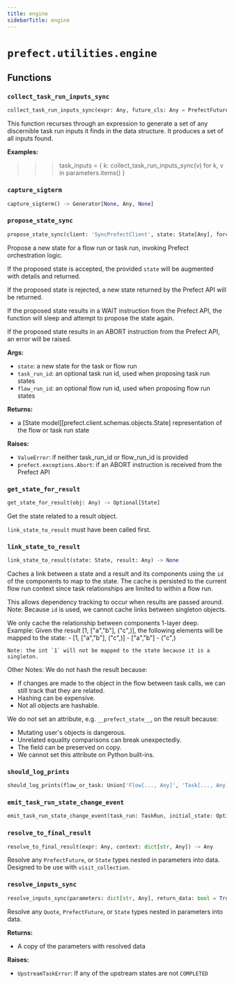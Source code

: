 ```yaml
---
title: engine
sidebarTitle: engine
---
```


# `prefect.utilities.engine`

## Functions

### `collect_task_run_inputs_sync`

```python
collect_task_run_inputs_sync(expr: Any, future_cls: Any = PrefectFuture, max_depth: int = -1) -> set[TaskRunInput]
```


This function recurses through an expression to generate a set of any discernible
task run inputs it finds in the data structure. It produces a set of all inputs
found.

**Examples:**

>>> task_inputs = {
>>>    k: collect_task_run_inputs_sync(v) for k, v in parameters.items()
>>> }


### `capture_sigterm`

```python
capture_sigterm() -> Generator[None, Any, None]
```

### `propose_state_sync`

```python
propose_state_sync(client: 'SyncPrefectClient', state: State[Any], force: bool = False, task_run_id: Optional[UUID] = None, flow_run_id: Optional[UUID] = None) -> State[Any]
```


Propose a new state for a flow run or task run, invoking Prefect orchestration logic.

If the proposed state is accepted, the provided `state` will be augmented with
 details and returned.

If the proposed state is rejected, a new state returned by the Prefect API will be
returned.

If the proposed state results in a WAIT instruction from the Prefect API, the
function will sleep and attempt to propose the state again.

If the proposed state results in an ABORT instruction from the Prefect API, an
error will be raised.

**Args:**
- `state`: a new state for the task or flow run
- `task_run_id`: an optional task run id, used when proposing task run states
- `flow_run_id`: an optional flow run id, used when proposing flow run states

**Returns:**
- a [State model][prefect.client.schemas.objects.State] representation of the
flow or task run state

**Raises:**
- `ValueError`: if neither task_run_id or flow_run_id is provided
- `prefect.exceptions.Abort`: if an ABORT instruction is received from
the Prefect API


### `get_state_for_result`

```python
get_state_for_result(obj: Any) -> Optional[State]
```


Get the state related to a result object.

`link_state_to_result` must have been called first.


### `link_state_to_result`

```python
link_state_to_result(state: State, result: Any) -> None
```


Caches a link between a state and a result and its components using
the `id` of the components to map to the state. The cache is persisted to the
current flow run context since task relationships are limited to within a flow run.

This allows dependency tracking to occur when results are passed around.
Note: Because `id` is used, we cannot cache links between singleton objects.

We only cache the relationship between components 1-layer deep.
Example:
    Given the result [1, ["a","b"], ("c",)], the following elements will be
    mapped to the state:
    - [1, ["a","b"], ("c",)]
    - ["a","b"]
    - ("c",)

    Note: the int `1` will not be mapped to the state because it is a singleton.

Other Notes:
We do not hash the result because:
- If changes are made to the object in the flow between task calls, we can still
  track that they are related.
- Hashing can be expensive.
- Not all objects are hashable.

We do not set an attribute, e.g. `__prefect_state__`, on the result because:

- Mutating user's objects is dangerous.
- Unrelated equality comparisons can break unexpectedly.
- The field can be preserved on copy.
- We cannot set this attribute on Python built-ins.


### `should_log_prints`

```python
should_log_prints(flow_or_task: Union['Flow[..., Any]', 'Task[..., Any]']) -> bool
```

### `emit_task_run_state_change_event`

```python
emit_task_run_state_change_event(task_run: TaskRun, initial_state: Optional[State[Any]], validated_state: State[Any], follows: Optional[Event] = None) -> Optional[Event]
```

### `resolve_to_final_result`

```python
resolve_to_final_result(expr: Any, context: dict[str, Any]) -> Any
```


Resolve any `PrefectFuture`, or `State` types nested in parameters into
data. Designed to be use with `visit_collection`.


### `resolve_inputs_sync`

```python
resolve_inputs_sync(parameters: dict[str, Any], return_data: bool = True, max_depth: int = -1) -> dict[str, Any]
```


Resolve any `Quote`, `PrefectFuture`, or `State` types nested in parameters into
data.

**Returns:**
- A copy of the parameters with resolved data

**Raises:**
- `UpstreamTaskError`: If any of the upstream states are not `COMPLETED`

